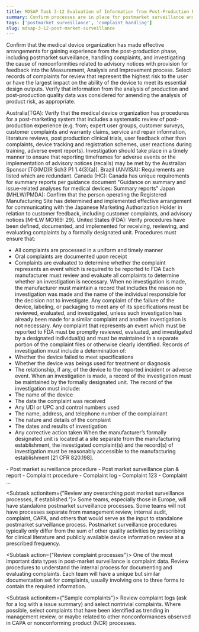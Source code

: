 ```yaml
---
title: MDSAP Task 3-12 Evaluation of Information from Post-Production Phase, Including Complaints
summary: Confirm processes are in place for postmarket surveillance and complaints
tags: ['postmarket surveillance', 'complaint handling']
slug: mdsap-3-12-post-market-surveillance
---
```


<RegLang>
Confirm that the medical device organization has made effective arrangements for gaining experience from the post-production phase, including postmarket surveillance, handling complaints, and investigating the cause of nonconformities related to advisory notices with provision for feedback into the Measurement, Analysis and Improvement process. 
Select records of complaints for review that represent the highest risk to the user or have the largest impact on the ability of the device to meet its essential design outputs.
Verify that information from the analysis of production and post-production quality data was considered for amending the analysis of product risk, as appropriate.

Australia(TGA): Verify that the medical device organization has procedures for a post-marketing system that includes a 
systematic review of post-production experience (e.g. from; expert user groups, customer surveys, customer complaints and warranty claims, service and repair information, literature reviews, post production clinical trials, user feedback other than complaints, device tracking and registration schemes, user reactions during training, adverse event reports). Investigation should take place in a timely manner to ensure that reporting timeframes for adverse events or the implementation of advisory notices (recalls) may be met by the Australian Sponsor [TG(MD)R Sch3 P1 1.4(3)(a)].
Brazil (ANVISA): Requirements are listed which are redundant. 
Canada (HC): Canada has unique requirements for summary reports per guidance document "Guidance on summary and issue-related analyses for medical devices: Summary reports"
Japan (MHLW/PMDA): Confirm that the person operating the Registered Manufacturing Site has determined and 
implemented effective arrangement for communicating with the Japanese Marketing Authorization Holder in relation to customer feedback, including customer complaints, and advisory notices [MHLW MO169: 29].
United States (FDA): Verify procedures have been defined, documented, and implemented for receiving, reviewing, and evaluating complaints by a formally designated unit. Procedures must ensure that: 
- All complaints are processed in a uniform and timely manner
- Oral complaints are documented upon receipt
- Complaints are evaluated to determine whether the complaint represents an event which is required to be reported to FDA
Each manufacturer must review and evaluate all complaints to determine whether an investigation is necessary. When no investigation is made, the manufacturer must maintain a record that includes the reason no investigation was made and the name of the individual responsible for the decision not to 
investigate.
Any complaint of the failure of the device, labeling, or packaging to meet any of its specifications must be reviewed, evaluated, and investigated, unless such investigation has already been made for a similar complaint and another investigation is not necessary.
Any complaint that represents an event which must be reported to FDA must be promptly reviewed, evaluated, and investigated by a designated individual(s) and must be maintained in a separate portion of the complaint files or otherwise clearly identified. Records of investigation must include a 
determination of:
- Whether the device failed to meet specifications
- Whether the device was beings used for treatment or diagnosis
- The relationship, if any, of the device to the reported incident or adverse event. 
When an investigation is made, a record of the investigation must be maintained by the formally designated unit. The record of the investigation must include: 
- The name of the device
- The date the complaint was received
- Any UDI or UPC and control numbers used
- The name, address, and telephone number of the complainant
- The nature and details of the complaint
- The dates and results of investigation
- Any corrective action taken
When the manufacturer’s formally designated unit is located at a site separate from the manufacturing establishment, the investigated complaint(s) and the record(s) of investigation must be reasonably accessible to the manufacturing establishment [21 CFR 820.198].
</RegLang>

<ReportLang>
- Post market surveillance procedure
- Post market surveillance plan & report
- Complaint procedure
- Complaint log
- Complaint 123
- Complaint ...
</ReportLang>

<Subtask actionitem={"Review any overarching post market surveillance processes, if established."}>
Some teams, especially those in Europe, will have standalone postmarket surveillance processes. 
Some teams will not have processes separate from management review, internal audit, complaint, CAPA, and others that would serve as the input to standalone postmarket surveillance process. Postmarket surveillance procedures typically only differ from the sum of other quality activities by prescribing for clinical literature and publicly available device information review at a prescribed frequency.  
</Subtask>

<Subtask action={"Review complaint processes"}>
One of the most important data types in post-market surveillance is complaint data. Review procedures to understand the internal process for documenting and evaluating complaints. Each team will have a unique but similar documentation set for complaints, usually involving one to three forms to contain the required information. 
</Subtask>

<Subtask actionitem={"Sample complaints"}>
Review complaint logs (ask for a log with a issue summary) and select nontrivial complaints. 
Where possible, select complaints that have been identified as trending in management review, or maybe related to other nonconformances observed in CAPA or nonconforming product (NCR) processes. 
</Subtask>




